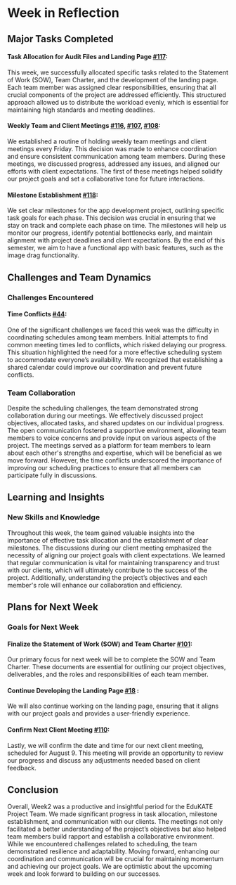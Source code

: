 # Week in Reflection

## Major Tasks Completed
#### Task Allocation for Audit Files and Landing Page [#117](https://github.com/24-S2-2-C-EduKATE/24-S2-2-C-EduKATE.github.io/issues/117): 
This week, we successfully allocated specific tasks related to the Statement of Work (SOW), Team Charter, and the development of the landing page. Each team member was assigned clear responsibilities, ensuring that all crucial components of the project are addressed efficiently. This structured approach allowed us to distribute the workload evenly, which is essential for maintaining high standards and meeting deadlines.
  
#### Weekly Team and Client Meetings [#116](https://github.com/24-S2-2-C-EduKATE/24-S2-2-C-EduKATE.github.io/issues/116), [#107](https://github.com/24-S2-2-C-EduKATE/24-S2-2-C-EduKATE.github.io/issues/107), [#108](https://github.com/24-S2-2-C-EduKATE/24-S2-2-C-EduKATE.github.io/issues/108): 
We established a routine of holding weekly team meetings and client meetings every Friday. This decision was made to enhance coordination and ensure consistent communication among team members. During these meetings, we discussed progress, addressed any issues, and aligned our efforts with client expectations. The first of these meetings helped solidify our project goals and set a collaborative tone for future interactions.
  
#### Milestone Establishment [#118](https://github.com/24-S2-2-C-EduKATE/24-S2-2-C-EduKATE.github.io/issues/118): 
We set clear milestones for the app development project, outlining specific task goals for each phase. This decision was crucial in ensuring that we stay on track and complete each phase on time. The milestones will help us monitor our progress, identify potential bottlenecks early, and maintain alignment with project deadlines and client expectations. By the end of this semester, we aim to have a functional app with basic features, such as the image drag functionality.
  
## Challenges and Team Dynamics
### Challenges Encountered
#### Time Conflicts [#44](https://github.com/24-S2-2-C-EduKATE/24-S2-2-C-EduKATE.github.io/issues/44): 
One of the significant challenges we faced this week was the difficulty in coordinating schedules among team members. Initial attempts to find common meeting times led to conflicts, which risked delaying our progress. This situation highlighted the need for a more effective scheduling system to accommodate everyone’s availability. We recognized that establishing a shared calendar could improve our coordination and prevent future conflicts.

  
### Team Collaboration
Despite the scheduling challenges, the team demonstrated strong collaboration during our meetings. We effectively discussed project objectives, allocated tasks, and shared updates on our individual progress. The open communication fostered a supportive environment, allowing team members to voice concerns and provide input on various aspects of the project. The meetings served as a platform for team members to learn about each other's strengths and expertise, which will be beneficial as we move forward. However, the time conflicts underscored the importance of improving our scheduling practices to ensure that all members can participate fully in discussions.


## Learning and Insights
### New Skills and Knowledge
Throughout this week, the team gained valuable insights into the importance of effective task allocation and the establishment of clear milestones. The discussions during our client meeting emphasized the necessity of aligning our project goals with client expectations. We learned that regular communication is vital for maintaining transparency and trust with our clients, which will ultimately contribute to the success of the project. Additionally, understanding the project’s objectives and each member's role will enhance our collaboration and efficiency.

## Plans for Next Week
### Goals for Next Week

#### Finalize the Statement of Work (SOW) and Team Charter [#101](https://github.com/24-S2-2-C-EduKATE/24-S2-2-C-EduKATE.github.io/issues/101): 
Our primary focus for next week will be to complete the SOW and Team Charter. These documents are essential for outlining our project objectives, deliverables, and the roles and responsibilities of each team member.

#### Continue Developing the Landing Page [#18](https://github.com/24-S2-2-C-EduKATE/24-S2-2-C-EduKATE.github.io/issues/18) :
We will also continue working on the landing page, ensuring that it aligns with our project goals and provides a user-friendly experience.

#### Confirm Next Client Meeting [#110](https://github.com/24-S2-2-C-EduKATE/24-S2-2-C-EduKATE.github.io/issues/110): 
Lastly, we will confirm the date and time for our next client meeting, scheduled for August 9. This meeting will provide an opportunity to review our progress and discuss any adjustments needed based on client feedback.

## Conclusion
Overall, Week2 was a productive and insightful period for the EduKATE Project Team. We made significant progress in task allocation, milestone establishment, and communication with our clients. The meetings not only facilitated a better understanding of the project’s objectives but also helped team members build rapport and establish a collaborative environment. While we encountered challenges related to scheduling, the team demonstrated resilience and adaptability. Moving forward, enhancing our coordination and communication will be crucial for maintaining momentum and achieving our project goals. We are optimistic about the upcoming week and look forward to building on our successes. 
